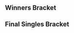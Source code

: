 {{DISPLAYTITLE:Smash Intensifies 2: ''Melee'' Singles Bracket}}<!--
-->{{SetGame|melee}}<!--
-->{{Smash Intensifies 2 Tabs|This=3}}
==Winners Bracket==
{{Template:32DEWBracketA
|column-width=150

|r1m1p1=The Moon |r1m1p1flag=us |r1m1p1score=2 |r1m1win=1
|r1m1p2=Vrud |r1m1p2flag=ca |r1m1p2score=0
|r1m2p1=Fatuik |r1m2p1flag=ca |r1m2p1score=1 |r1m2win=2
|r1m2p2=Fugu |r1m2p2flag=ca |r1m2p2score=2
|r1m3p1=chesterr01 |r1m3p1flag=ca |r1m3p1score=2 |r1m3win=1
|r1m3p2=Popo |r1m3p2flag=us |r1m3p2score=0
|r1m4p1=SAUS |r1m4p1flag=ca |r1m4p1score=2 |r1m4win=1
|r1m4p2=thundermustache |r1m4p2flag=ca |r1m4p2score=0
|r1m5p1=Vwins |r1m5p1flag=ca |r1m5p1score=2 |r1m5win=1
|r1m5p2=Rice |r1m5p2flag=ca |r1m5p2score=0
|r1m6p1=Zelmar |r1m6p1flag=ca |r1m6p1score=2 |r1m6win=1
|r1m6p2=GoDiegoGo |r1m6p2flag=ve |r1m6p2score=0
|r1m7p1=n0ne |r1m7p1flag=ni |r1m7p1score=2 |r1m7win=1
|r1m7p2=Padre |r1m7p2flag=ca |r1m7p2score=0
|r1m8p1=Flood |r1m8p1flag=ca |r1m8p1score=2 |r1m8win=1
|r1m8p2=Gabe |r1m8p2flag=ca |r1m8p2score=0

|r1m9p1=DJ Nintendo |r1m9p1flag=us |r1m9p1score=2 |r1m9win=1
|r1m9p2=correct |r1m9p2flag=ca |r1m9p2score=0
|r1m10p1=Tranimal |r1m10p1flag=ca |r1m10p1score=0 |r1m10win=2
|r1m10p2=HP |r1m10p2flag=ca |r1m10p2score=2
|r1m11p1=sauc3 |r1m11p1flag=ca |r1m11p1score=2 |r1m11win=1
|r1m11p2=Pich |r1m11p2flag=ca |r1m11p2score=0
|r1m12p1=Legend |r1m12p1flag=ca |r1m12p1score=DQ |r1m12win=2
|r1m12p2=moonpanda |r1m12p2flag=us |r1m12p2score={{win}}
|r1m13p1=Ryan Ford |r1m13p1flag=ca |r1m13p1score={{win}} |r1m13win=1
|r1m13p2=PiKaLeX |r1m13p2flag=ca |r1m13p2score=DQ
|r1m14p1=Kyle |r1m14p1flag=br |r1m14p1score={{win}} |r1m14win=1
|r1m14p2=Spicy Hungarian |r1m14p2flag=ca |r1m14p2score=DQ
|r1m15p1=Kage |r1m15p1flag=ca |r1m15p1score=2 |r1m15win=1
|r1m15p2=JAGER |r1m15p2flag=us |r1m15p2score=0
|r1m16p1=Cemo |r1m16p1flag=ca |r1m16p1score=2 |r1m16win=1
|r1m16p2=theWaz |r1m16p2flag=ca |r1m16p2score=0

|r2m1p1=The Moon |r2m1p1flag=us |r2m1p1score=2 |r2m1win=1
|r2m1p2=Fugu |r2m1p2flag=ca |r2m1p2score=0
|r2m2p1=chesterr01 |r2m2p1flag=ca |r2m2p1score=0 |r2m2win=2
|r2m2p2=SAUS |r2m2p2flag=ca |r2m2p2score=2
|r2m3p1=Vwins |r2m3p1flag=ca |r2m3p1score=2 |r2m3win=1
|r2m3p2=Zelmar |r2m3p2flag=ca |r2m3p2score=0
|r2m4p1=n0ne |r2m4p1flag=ni |r2m4p1score=2 |r2m4win=1
|r2m4p2=Flood |r2m4p2flag=ca |r2m4p2score=0
|r2m5p1=DJ Nintendo |r2m5p1flag=us |r2m5p1score=2 |r2m5win=1
|r2m5p2=HP |r2m5p2flag=ca |r2m5p2score=0
|r2m6p1=sauc3 |r2m6p1flag=ca |r2m6p1score=2 |r2m6win=1
|r2m6p2=moonpanda |r2m6p2flag=us |r2m6p2score=0
|r2m7p1=Ryan Ford |r2m7p1flag=ca |r2m7p1score=2 |r2m7win=1
|r2m7p2=Kyle |r2m7p2flag=br |r2m7p2score=0
|r2m8p1=Kage |r2m8p1flag=ca |r2m8p1score=2 |r2m8win=1
|r2m8p2=Cemo |r2m8p2flag=ca |r2m8p2score=1

|r3m1p1=The Moon |r3m1p1flag=us |r3m1p1score=3 |r3m1win=1
|r3m1p2=SAUS |r3m1p2flag=ca |r3m1p2score=2
|r3m1p1char1=marth |r3m1p2char1=link |r3m1p1stock1=0 |r3m1p2stock1=1 |r3m1win1=2 |r3m1stage1=Battlefield
|r3m1p1char2=marth |r3m1p2char2=link |r3m1p1stock2=2 |r3m1p2stock2=0 |r3m1win2=1 |r3m1stage2=Pokémon Stadium
|r3m1p1char3=marth |r3m1p2char3=link |r3m1p1stock3=1 |r3m1p2stock3=0 |r3m1win3=1 |r3m1stage3=Dream Land
|r3m1p1char4=marth |r3m1p2char4=link |r3m1p1stock4=0 |r3m1p2stock4=1 |r3m1win4=2 |r3m1stage4=Dream Land
|r3m1p1char5=marth |r3m1p2char5=link |r3m1p1stock5=2 |r3m1p2stock5=0 |r3m1win5=1 |r3m1stage5=Yoshi's Story
|r3m1date=November 29, 2015
|r3m1details={{BracketMatchDetails|reddit=|comment=|vod=https://www.youtube.com/watch?v=ruTYgM-sx5s}}

|r3m2p1=Vwins |r3m2p1flag=ca |r3m2p1score=3 |r3m2win=1
|r3m2p2=n0ne |r3m2p2flag=ni |r3m2p2score=1
|r3m2p1char1=peach |r3m2p2char1=cf |r3m2p1stock1=2 |r3m2p2stock1=0 |r3m2win1=1 |r3m2stage1=Dream Land
|r3m2p1char2=peach |r3m2p2char2=cf |r3m2p1stock2=1 |r3m2p2stock2=0 |r3m2win2=1 |r3m2stage2=Battlefield
|r3m2p1char3=peach |r3m2p2char3=cf |r3m2p1stock3=0 |r3m2p2stock3=1 |r3m2win3=2 |r3m2stage3=Battlefield
|r3m2p1char4=peach |r3m2p2char4=cf |r3m2p1stock4=1 |r3m2p2stock4=0 |r3m2win4=1 |r3m2stage4=Fountain of Dreams
|r3m2date=November 29, 2015
|r3m2details={{BracketMatchDetails|reddit=|comment=|vod=https://www.youtube.com/watch?v=E5s471DvuXs}}

|r3m3p1=DJ Nintendo |r3m3p1flag=us |r3m3p1score=1 |r3m3win=2
|r3m3p2=sauc3 |r3m3p2flag=ca |r3m3p2score=3
|r3m3p1char1=fox |r3m3p2char1=fox |r3m3p1stock1=2 |r3m3p2stock1=0 |r3m3win1=1 |r3m3stage1=Dream Land
|r3m3p1char2=fox |r3m3p2char2=fox |r3m3p1stock2=0 |r3m3p2stock2=2 |r3m3win2=2 |r3m3stage2=Yoshi's Story
|r3m3p1char3=fox |r3m3p2char3=fox |r3m3p1stock3=0 |r3m3p2stock3=1 |r3m3win3=2 |r3m3stage3=Battlefield
|r3m3p1char4=sheik |r3m3p2char4=fox |r3m3p1stock4=0 |r3m3p2stock4=1 |r3m3win4=2 |r3m3stage4=Battlefield
|r3m3date=November 29, 2015
|r3m3details={{BracketMatchDetails|reddit=|comment=|vod=https://www.youtube.com/watch?v=PfgTA8ytHTU}}

|r3m4p1=Ryan Ford |r3m4p1flag=ca |r3m4p1score=1 |r3m4win=2
|r3m4p2=Kage |r3m4p2flag=ca |r3m4p2score=3
|r3m4p1char1=fox |r3m4p2char1=ganon |r3m4p1stock1=0 |r3m4p2stock1=1 |r3m4win1=2 |r3m4stage1=Battlefield
|r3m4p1char2=fox |r3m4p2char2=ganon |r3m4p1stock2=0 |r3m4p2stock2=1 |r3m4win2=2 |r3m4stage2=Battlefield
|r3m4p1char3=fox |r3m4p2char3=ganon |r3m4p1stock3=3 |r3m4p2stock3=0 |r3m4win3=1 |r3m4stage3=Battlefield
|r3m4p1char4=fox |r3m4p2char4=ganon |r3m4p1stock4=0 |r3m4p2stock4=1 |r3m4win4=2 |r3m4stage4=Yoshi's Story
|r3m4date=November 29, 2015
|r3m4details={{BracketMatchDetails|reddit=|comment=|vod=https://www.youtube.com/watch?v=RAuBhIQrYhg}}

|r4m1p1=The Moon |r4m1p1flag=us |r4m1p1score=3 |r4m1win=1
|r4m1p2=Vwins |r4m1p2flag=ca |r4m1p2score=1
|r4m1p1char1=marth |r4m1p2char1=peach |r4m1p1stock1=0 |r4m1p2stock1=2 |r4m1win1=2 |r4m1stage1=Battlefield
|r4m1p1char2=marth |r4m1p2char2=peach |r4m1p1stock2=1 |r4m1p2stock2=0 |r4m1win2=1 |r4m1stage2=Yoshi's Story
|r4m1p1char3=marth |r4m1p2char3=peach |r4m1p1stock3=2 |r4m1p2stock3=0 |r4m1win3=1 |r4m1stage3=Dream Land
|r4m1p1char4=marth |r4m1p2char4=peach |r4m1p1stock4=3 |r4m1p2stock4=0 |r4m1win4=1 |r4m1stage4=Dream Land
|r4m1date=November 29, 2015
|r4m1details={{BracketMatchDetails|reddit=|comment=|vod=https://www.youtube.com/watch?v=6NiyXOAZUkk}}

|r4m2p1=sauc3 |r4m2p1flag=ca |r4m2p1score=1 |r4m2win=2
|r4m2p2=Kage |r4m2p2flag=ca |r4m2p2score=3
|r4m2p1char1=fox |r4m2p2char1=ganon |r4m2p1stock1=0 |r4m2p2stock1=2 |r4m2win1=2 |r4m2stage1=Battlefield
|r4m2p1char2=fox |r4m2p2char2=ganon |r4m2p1stock2=0 |r4m2p2stock2=2 |r4m2win2=2 |r4m2stage2=Final Destination
|r4m2p1char3=fox |r4m2p2char3=ganon |r4m2p1stock3=1 |r4m2p2stock3=0 |r4m2win3=1 |r4m2stage3=Final Destination
|r4m2p1char4=fox |r4m2p2char4=ganon |r4m2p1stock4=0 |r4m2p2stock4=3 |r4m2win4=2 |r4m2stage4=Yoshi's Story
|r4m2date=November 29, 2015
|r4m2details={{BracketMatchDetails|reddit=|comment=|vod=https://www.youtube.com/watch?v=a9lk7hvMVMI}}
}}

{{32DELBracketSmwA
|tourneylink=Smash Intensifies/2/Melee
|tourneyname=Smash Intensifies 2
|l1placement=25-32
|l2placement=17-24
|l3placement=13-16
|l4placement=9-12
|l5placement=7-8
|l6placement=5-6
|column-width=150

|l1m1p1=Vrud |l1m1p1flag=ca |l1m1p1score=0 |l1m1win=2
|l1m1p2=Fatuik |l1m1p2flag=ca |l1m1p2score=2
|l1m2p1=Popo |l1m2p1flag=us |l1m2p1score=2 |l1m2win=1
|l1m2p2=thundermustache |l1m2p2flag=ca |l1m2p2score=0
|l1m3p1=Rice |l1m3p1flag=ca |l1m3p1score=1 |l1m3win=2
|l1m3p2=GoDiegoGo |l1m3p2flag=ve |l1m3p2score=2
|l1m4p1=Padre |l1m4p1flag=ca |l1m4p1score=0 |l1m4win=2
|l1m4p2=Gabe |l1m4p2flag=ca |l1m4p2score=2
|l1m5p1=correct |l1m5p1flag=ca |l1m5p1score=0 |l1m5win=2
|l1m5p2=Tranimal |l1m5p2flag=ca |l1m5p2score=2
|l1m6p1=Pich |l1m6p1flag=ca |l1m6p1score={{win}} |l1m6win=1
|l1m6p2=Legend |l1m6p2flag=ca |l1m6p2score=DQ
|l1m7p1=PiKaLeX |l1m7p1flag=ca |l1m7p1score={{win}} |l1m7win=1
|l1m7p2=Spicy Hungarian |l1m7p2flag=ca |l1m7p2score=DQ
|l1m8p1=JAGER |l1m8p1flag=us |l1m8p1score=0 |l1m8win=2
|l1m8p2=theWaz |l1m8p2flag=ca |l1m8p2score=2

|l2m1p1=Cemo |l2m1p1flag=ca |l2m1p1score=1 |l2m1win=2
|l2m1p2=Fatuik |l2m1p2flag=ca |l2m1p2score=2
|l2m2p1=Kyle |l2m2p1flag=br |l2m2p1score=2 |l2m2win=1
|l2m2p2=Popo |l2m2p2flag=us |l2m2p2score=1
|l2m3p1=moonpanda |l2m3p1flag=us |l2m3p1score=2 |l2m3win=1
|l2m3p2=GoDiegoGo |l2m3p2flag=ve |l2m3p2score=1
|l2m4p1=HP |l2m4p1flag=ca |l2m4p1score=2 |l2m4win=1
|l2m4p2=Gabe |l2m4p2flag=ca |l2m4p2score=1
|l2m5p1=Flood |l2m5p1flag=ca |l2m5p1score=0 |l2m5win=2
|l2m5p2=Tranimal |l2m5p2flag=ca |l2m5p2score=2
|l2m6p1=Zelmar |l2m6p1flag=ca |l2m6p1score=2 |l2m6win=1
|l2m6p2=Pich |l2m6p2flag=ca |l2m6p2score=0
|l2m7p1=chesterr01 |l2m7p1flag=ca |l2m7p1score={{win}} |l2m7win=1
|l2m7p2=PiKaLeX |l2m7p2flag=ca |l2m7p2score=DQ
|l2m8p1=Fugu |l2m8p1flag=ca |l2m8p1score=0 |l2m8win=2
|l2m8p2=theWaz |l2m8p2flag=ca |l2m8p2score=2

|l3m1p1=Fatuik |l3m1p1flag=ca |l3m1p1score=2 |l3m1win=1
|l3m1p2=Kyle |l3m1p2flag=br |l3m1p2score=0
|l3m2p1=moonpanda |l3m2p1flag=us |l3m2p1score=0 |l3m2win=2
|l3m2p2=HP |l3m2p2flag=ca |l3m2p2score=2
|l3m3p1=Tranimal |l3m3p1flag=ca |l3m3p1score=2 |l3m3win=1
|l3m3p2=Zelmar |l3m3p2flag=ca |l3m3p2score=1
|l3m4p1=chesterr01 |l3m4p1flag=ca |l3m4p1score=2 |l3m4win=1
|l3m4p2=theWaz |l3m4p2flag=ca |l3m4p2score=0

|l4m1p1=n0ne |l4m1p1flag=ni |l4m1p1score=2 |l4m1win=1
|l4m1p2=Fatuik |l4m1p2flag=ca |l4m1p2score=0
|l4m1p1char1=cf |l4m1p2char1=peach |l4m1p1stock1=2 |l4m1p2stock1=0 |l4m1win1=1 |l4m1stage1=Battlefield
|l4m1p1char2=cf |l4m1p2char2=peach |l4m1p1stock2=2 |l4m1p2stock2=0 |l4m1win2=1 |l4m1stage2=Dream Land
|l4m1date=November 29, 2015
|l4m1details={{BracketMatchDetails|reddit=|comment=|vod=https://www.youtube.com/watch?v=9dr6SPCpgoQ}}

|l4m2p1=SAUS |l4m2p1flag=ca |l4m2p1score=2 |l4m2win=1
|l4m2p2=HP |l4m2p2flag=ca |l4m2p2score=1
|l4m2p1char1=link |l4m2p2char1=fox |l4m2p1stock1=1 |l4m2p2stock1=0 |l4m2win1=1 |l4m2stage1=Battlefield
|l4m2p1char2=link |l4m2p2char2=fox |l4m2p1stock2=0 |l4m2p2stock2=1 |l4m2win2=2 |l4m2stage2=Battlefield
|l4m2p1char3=link |l4m2p2char3=fox |l4m2p1stock3=1 |l4m2p2stock3=0 |l4m2win3=1 |l4m2stage3=Yoshi's Story
|l4m2date=November 29, 2015
|l4m2details={{BracketMatchDetails|reddit=|comment=|vod=https://www.youtube.com/watch?v=7_MhIypFe3Q}}

|l4m3p1=Ryan Ford |l4m3p1flag=ca |l4m3p1score=2 |l4m3win=1
|l4m3p2=Tranimal |l4m3p2flag=ca |l4m3p2score=0
|l4m3p1char1=fox |l4m3p2char1=sheik |l4m3p1stock1=3 |l4m3p2stock1=0 |l4m3win1=1 |l4m3stage1=Battlefield
|l4m3p1char2=fox |l4m3p2char2=sheik |l4m3p1stock2=2 |l4m3p2stock2=0 |l4m3win2=1 |l4m3stage2=Battlefield
|l4m3date=November 29, 2015
|l4m3details={{BracketMatchDetails|reddit=|comment=|vod=https://www.youtube.com/watch?v=eR6YuPBGS7s}}

|l4m4p1=DJ Nintendo |l4m4p1flag=us |l4m4p1score=2 |l4m4win=1
|l4m4p2=chesterr01 |l4m4p2flag=ca |l4m4p2score=1
|l4m4p1char1=marth |l4m4p2char1=fox |l4m4p1stock1=2 |l4m4p2stock1=0 |l4m4win1=1 |l4m4stage1=Battlefield
|l4m4p1char2=marth |l4m4p2char2=sheik |l4m4p1stock2=0 |l4m4p2stock2=2 |l4m4win2=2 |l4m4stage2=Battlefield
|l4m4p1char3=falco |l4m4p2char3=fox |l4m4p1stock3=1 |l4m4p2stock3=0 |l4m4win3=1 |l4m4stage3=Pokémon Stadium
|l4m4date=November 29, 2015
|l4m4details={{BracketMatchDetails|reddit=|comment=|vod=https://www.youtube.com/watch?v=or-zAOwAefc}}

|l5m1p1=n0ne |l5m1p1flag=ni |l5m1p1score=3 |l5m1win=1
|l5m1p2=SAUS |l5m1p2flag=ca |l5m1p2score=1
|l5m1p1char1=cf |l5m1p2char1=link |l5m1p1stock1=0 |l5m1p2stock1=2 |l5m1win1=2 |l5m1stage1=Battlefield
|l5m1p1char2=cf |l5m1p2char2=link |l5m1p1stock2=3 |l5m1p2stock2=0 |l5m1win2=1 |l5m1stage2=Dream Land
|l5m1p1char3=cf |l5m1p2char3=link |l5m1p1stock3=3 |l5m1p2stock3=0 |l5m1win3=1 |l5m1stage3=Fountain of Dreams
|l5m1p1char4=cf |l5m1p2char4=link |l5m1p1stock4=2 |l5m1p2stock4=0 |l5m1win4=1 |l5m1stage4=Fountain of Dreams
|l5m1date=November 29, 2015
|l5m1details={{BracketMatchDetails|reddit=|comment=|vod=https://www.youtube.com/watch?v=oAythb7UxaA}}

|l5m2p1=Ryan Ford |l5m2p1flag=ca |l5m2p1score=3 |l5m2win=1
|l5m2p2=DJ Nintendo |l5m2p2flag=us |l5m2p2score=0
|l5m2p1char1=fox |l5m2p2char1=falco |l5m2p1stock1=3 |l5m2p2stock1=0 |l5m2win1=1 |l5m2stage1=Battlefield
|l5m2p1char2=fox |l5m2p2char2=mario |l5m2p1stock2=2 |l5m2p2stock2=0 |l5m2win2=1 |l5m2stage2=Final Destination
|l5m2p1char3=fox |l5m2p2char3=sheik |l5m2p1stock3=2 |l5m2p2stock3=0 |l5m2win3=1 |l5m2stage3=Battlefield
|l5m2date=November 29, 2015
|l5m2details={{BracketMatchDetails|reddit=|comment=|vod=https://www.youtube.com/watch?v=j46FwPGWpPc}}

|l6m1p1=sauc3 |l6m1p1flag=ca |l6m1p1score=2 |l6m1win=2
|l6m1p2=n0ne |l6m1p2flag=ni |l6m1p2score=3
|l6m1p1char1=fox |l6m1p2char1=cf |l6m1p1stock1=1 |l6m1p2stock1=0 |l6m1win1=1 |l6m1stage1=Dream Land
|l6m1p1char2=fox |l6m1p2char2=cf |l6m1p1stock2=0 |l6m1p2stock2=2 |l6m1win2=2 |l6m1stage2=Battlefield
|l6m1p1char3=fox |l6m1p2char3=cf |l6m1p1stock3=2 |l6m1p2stock3=0 |l6m1win3=1 |l6m1stage3=Pokémon Stadium
|l6m1p1char4=fox |l6m1p2char4=cf |l6m1p1stock4=0 |l6m1p2stock4=1 |l6m1win4=2 |l6m1stage4=Final Destination
|l6m1p1char5=fox |l6m1p2char5=cf |l6m1p1stock5=0 |l6m1p2stock5=1 |l6m1win5=2 |l6m1stage5=Yoshi's Story
|l6m1date=November 29, 2015
|l6m1details={{BracketMatchDetails|reddit=|comment=|vod=https://www.youtube.com/watch?v=JV4itz8Wkag}}

|l6m2p1=Vwins |l6m2p1flag=ca |l6m2p1score=2 |l6m2win=2
|l6m2p2=Ryan Ford |l6m2p2flag=ca |l6m2p2score=3
|l6m2p1char1=peach |l6m2p2char1=fox |l6m2p1stock1=1 |l6m2p2stock1=0 |l6m2win1=1 |l6m2stage1=Battlefield
|l6m2p1char2=peach |l6m2p2char2=fox |l6m2p1stock2=0 |l6m2p2stock2=1 |l6m2win2=2 |l6m2stage2=Battlefield
|l6m2p1char3=peach |l6m2p2char3=fox |l6m2p1stock3=0 |l6m2p2stock3=1 |l6m2win3=2 |l6m2stage3=Dream Land
|l6m2p1char4=peach |l6m2p2char4=sheik |l6m2p1stock4=2 |l6m2p2stock4=0 |l6m2win4=1 |l6m2stage4=Final Destination
|l6m2p1char5=peach |l6m2p2char5=fox |l6m2p1stock5=0 |l6m2p2stock5=1 |l6m2win5=2 |l6m2stage5=Pokémon Stadium
|l6m2date=November 29, 2015
|l6m2details={{BracketMatchDetails|reddit=|comment=|vod=https://www.youtube.com/watch?v=IRcvfAB7vt4}}
}}
<onlyinclude>
==Final Singles Bracket==
{{DEFinalSmwBracket
|tourneylink=Smash Intensifies/2/Melee
|tourneyname=Smash Intensifies 2
|l1placement=4
|r2placement=3
|r3loserplacement=2
|r3winnerplacement=1
|column-width=200
|export_score=true

<!-- FROM WINNERS -->
|r1m1p1=The Moon |r1m1p1flag=us |r1m1p1score=2
|r1m1p2=Kage |r1m1p2flag=ca |r1m1p2score=3
|r1m1win=2
|r1m1p1char1=marth |r1m1p2char1=ganon |r1m1p1stock1=0 |r1m1p2stock1=2 |r1m1win1=2 |r1m1stage1=Battlefield
|r1m1p1char2=marth |r1m1p2char2=ganon |r1m1p1stock2=0 |r1m1p2stock2=1 |r1m1win2=2 |r1m1stage2=Final Destination
|r1m1p1char3=marth |r1m1p2char3=ganon |r1m1p1stock3=2 |r1m1p2stock3=0 |r1m1win3=1 |r1m1stage3=Final Destination
|r1m1p1char4=marth |r1m1p2char4=ganon |r1m1p1stock4=1 |r1m1p2stock4=0 |r1m1win4=1 |r1m1stage4=Yoshi's Story
|r1m1p1char5=marth |r1m1p2char5=ganon |r1m1p1stock5=0 |r1m1p2stock5=3 |r1m1win5=2 |r1m1stage5=Yoshi's Story
|r1m1date=November 29, 2015
|r1m1details={{BracketMatchDetails|reddit=|comment=|vod=https://www.youtube.com/watch?v=PQ33RdPPxM4}}

<!-- FROM LOSERS -->
|l1m1p1=n0ne |l1m1p1flag=ni |l1m1p1score=0
|l1m1p2=Ryan Ford |l1m1p2flag=ca |l1m1p2score=3
|l1m1win=2
|l1m1p1char1=cf |l1m1p2char1=fox |l1m1p1stock1=0 |l1m1p2stock1=1 |l1m1win1=2 |l1m1stage1=Battlefield
|l1m1p1char2=cf |l1m1p2char2=fox |l1m1p1stock2=0 |l1m1p2stock2=3 |l1m1win2=2 |l1m1stage2=Dream Land
|l1m1p1char3=cf |l1m1p2char3=fox |l1m1p1stock3=0 |l1m1p2stock3=3 |l1m1win3=2 |l1m1stage3=Battlefield
|l1m1date=November 29, 2015
|l1m1details={{BracketMatchDetails|reddit=|comment=|vod=https://www.youtube.com/watch?v=0pS-Wmxiy7Y}}

<!-- LOSERS FINALS -->
|r2m1p1=The Moon |r2m1p1flag=us |r2m1p1score=3
|r2m1p2=Ryan Ford |r2m1p2flag=ca |r2m1p2score=0
|r2m1win=1
|r2m1p1char1=marth |r2m1p2char1=fox |r2m1p1stock1=2 |r2m1p2stock1=0 |r2m1win1=1 |r2m1stage1=Battlefield
|r2m1p1char2=marth |r2m1p2char2=fox |r2m1p1stock2=2 |r2m1p2stock2=0 |r2m1win2=1 |r2m1stage2=Battlefield
|r2m1p1char3=marth |r2m1p2char3=fox |r2m1p1stock3=3 |r2m1p2stock3=0 |r2m1win3=1 |r2m1stage3=Battlefield
|r2m1date=November 29, 2015
|r2m1details={{BracketMatchDetails|reddit=|comment=|vod=https://www.youtube.com/watch?v=JBL61NR7OHo}}

<!-- GRAND FINALS -->
|r3m1p1=Kage |r3m1p1flag=ca |r3m1p1score=0 |r3m2p1score=0
|r3m1p2=The Moon |r3m1p2flag=us |r3m1p2score=3 |r3m2p2score=3
|r3m1win=2
|r3m1p1char1=ganon |r3m1p2char1=marth |r3m1p1stock1=0 |r3m1p2stock1=2 |r3m1win1=2 |r3m1stage1=Battlefield
|r3m1p1char2=ganon |r3m1p2char2=marth |r3m1p1stock2=0 |r3m1p2stock2=2 |r3m1win2=2 |r3m1stage2=Battlefield
|r3m1p1char3=ganon |r3m1p2char3=marth |r3m1p1stock3=0 |r3m1p2stock3=1 |r3m1win3=2 |r3m1stage3=Yoshi's Story

|r3m2p1char1=ganon |r3m2p2char1=marth |r3m2p1stock1=0 |r3m2p2stock1=1 |r3m2win1=2 |r3m2stage1=Battlefield
|r3m2p1char2=ganon |r3m2p2char2=marth |r3m2p1stock2=0 |r3m2p2stock2=4 |r3m2win2=2 |r3m2stage2=Yoshi's Story
|r3m2p1char3=ganon |r3m2p2char3=marth |r3m2p1stock3=0 |r3m2p2stock3=2 |r3m2win3=2 |r3m2stage3=Battlefield
|r3m1date=November 29, 2015
|r3m1details={{BracketMatchDetails|reddit=|comment=|vod=https://www.youtube.com/watch?v=6WP0pYX-vr0}}
}}
</onlyinclude>
